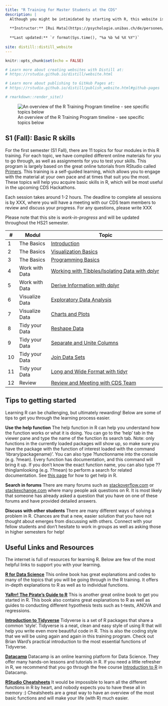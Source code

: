 ```yaml
---
title: "R Training for Master Students at the CDS"
description: |
  Although you might be intimidated by starting with R, this website is here to help you get established in R so that you will be equipped with the basics of this program! This training is a part of the CDS Masterproject.
  
  **Instructor:** [Rui Mata](https://psychologie.unibas.ch/de/personen/rui-mata/about-me/), University of Basel
  
  **Last updated:** `r format(Sys.time(), "%a %b %d %X %Y")`
  
site: distill::distill_website
---
```


```r
knitr::opts_chunk$set(echo = FALSE)

# Learn more about creating websites with Distill at:
# https://rstudio.github.io/distill/website.html

# Learn more about publishing to GitHub Pages at:
# https://rstudio.github.io/distill/publish_website.html#github-pages

# rmarkdown::render_site()
```


![An overview of the R Training Program timeline - see specific topics below](resources/CDS_R_Training.png)

## S1 (Fall): Basic R skills

For the first semester (S1 Fall), there are 11 topics for four modules in this R training. For each topic, we have compiled different online materials for you to go through, as well as assignments for you to test your skills. This program is largely based on the great online tutorials from RStudio called [Primers](https://rstudio.cloud/learn/primers). This training is a self-guided learning, which allows you to engage with the material at your own pace and at times that suit you the most. These topics will help you acquire basic skills in R, which will be most useful in the upcoming CDS Hackathons. 

Each session takes around 1-2 hours. The deadline to complete all sessions is by XXX, where you will have a meeting with our CDS team members to review and discuss your progress. For any questions, please write XXX

Please note that this site is *work-in-progress* and will be updated throughout the HS21 semester.



::: l-body
| # | Modul     | Topic                         |
|---| ---------|-------------------------------|
| 1 | The Basics | [Introduction](session1.html) |
| 2 | The Basics | [Visualization Basics](session2.html) |
| 3 | The Basics | [Programming Basics](session3.html) ||
| 4 | Work with Data | [Working with Tibbles/Isolating Data with dplyr](session4.html) |
| 5 | Work with Data | [Derive Information with dplyr](session5.html) |
| 6 | Visualize Data | [Exploratory Data Analysis](session6.html) |
| 7 | Visualize Data | [Charts and Plots](session7.html) |
| 8 | Tidy your Data | [Reshape Data](session8.html) |
| 9 | Tidy your Data | [Separate and Unite Columns](session9.html) |
| 10 | Tidy your Data | [Join Data Sets](session10.html) |
| 11 | Tidy your Data | [Long and Wide Format with tidyr](session11.html) |
| 12 | Review | [Review and Meeting with CDS Team](session12.html) |

:::

## Tips to getting started

Learning R can be challenging, but ultimately rewarding! Below are some of tips to get you through the learning process easier.

**Use the help function**
The help function in R can help you understand how the function works or what it is doing. You can go to the 'help' tab in the viewer pane and type the name of the function its search tab. Note: only functions in the currently loaded packages will show up, so make sure you have the package with the function of interest loaded with the command 'library(packagename)'. You can also type ?functionname into the console (e.g. ?mean). Every function has documentation, and this command will bring it up. If you don't know the exact function name, you can also type ??thingIamlooking (e.g. ??mean) to perform a search for related documentation. See [this page](https://www.r-project.org/help.html) for how to get help in R.

**Search in forums**
There are many forums such as [stackoverflow.com](https://stackoverflow.com/) or [stackexchange.com](https://stackexchange.com/) where many people ask questions on R. It is most likely that someone has already asked a question that you have on one of these forums and have provided detailed answers. 

**Discuss with other students**
There are many different ways of solving a problem in R. Chances are that a new, easier solution that you have not thought about emerges from discussing with others. Connect with your fellow students and don't hesitate to work in groups as well as asking those in higher semesters for help!


## Useful Links and Resources

The internet is full of resources for learning R. Below are few of the most helpful links to support you with your learning. 

[**R for Data Science**](https://r4ds.had.co.nz/index.html)
This online book has great explanations and codes to many of the topics that you will be going through in the R training. It offers in-depth explanations to R as well as to individual functions. 

[**YaRrr! The Pirate’s Guide to R**](https://bookdown.org/ndphillips/YaRrr/)
This is another great online book to get you started in R. This book also contains great explanations to R as well as guides to conducting different hypothesis tests such as t-tests, ANOVA and regressions.

[**Introduction to Tidyverse**](https://brianward1428.medium.com/introduction-to-tidyverse-7b3dbf2337d5)
Tidyverse is a set of R packages that share a common 'style'. Tidyverse is a neat, clean and easy style of using R that will help you write even more beautiful code in R. This is also the coding style that we will be using again and again in this training program. Check out Brian Ward's practical introduction to the most essential functions of Tidyverse.

[**Datacamp**](https://www.datacamp.com/courses/free-introduction-to-r)
Datacamp is an online learning platform for Data Science. They offer many hands-on lessons and tutorials in R. If you need a little refresher in R, we recommend that you go through the free course [Introduction to R](https://learn.datacamp.com/courses/free-introduction-to-r) in Datacamp.

[**RStudio Cheatsheets**](https://www.rstudio.com/resources/cheatsheets/)
It would be impossible to learn all the different functions in R by heart, and nobody expects you to have these all in memory :) Cheatsheets are a great way to have an overview of the most basic functions and will make your life (with R) much easier.